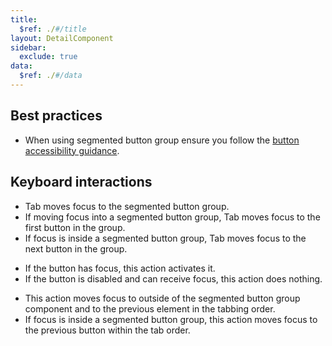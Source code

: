 ```yaml
---
title:
  $ref: ./#/title
layout: DetailComponent
sidebar:
  exclude: true
data:
  $ref: ./#/data
---
```


## Best practices

- When using segmented button group ensure you follow the [button accessibility guidance](/salt/components/button/accessibility).

## Keyboard interactions

<KeyboardControls>
<KeyboardControl keyOrCombos="Tab">

- Tab moves focus to the segmented button group.
- If moving focus into a segmented button group, Tab moves focus to the first button in the group.
- If focus is inside a segmented button group, Tab moves focus to the next button in the group.

</KeyboardControl>
<KeyboardControl keyOrCombos="Enter / Space">

- If the button has focus, this action activates it.
- If the button is disabled and can receive focus, this action does nothing.

</KeyboardControl>
<KeyboardControl keyOrCombos="Shift + Tab">

- This action moves focus to outside of the segmented button group component and to the previous element in the tabbing order.
- If focus is inside a segmented button group, this action moves focus to the previous button within the tab order.

</KeyboardControl>
</KeyboardControls>
